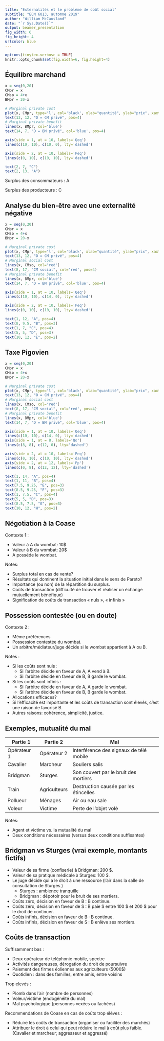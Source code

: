 ```yaml
---
title: "Externalités et le problème de coût social"
subtitle: "ECN 6013, automne 2019"
author: "William McCausland"
date: "`r Sys.Date()`"
output: beamer_presentation
fig_width: 6
fig_height: 4
urlcolor: blue
---
```


```r
options(tinytex.verbose = TRUE)
knitr::opts_chunk$set(fig.width=6, fig.height=4) 
```

## Équilibre marchand

```r
x = seq(0,20)
CMpr = x
CMso = 4+x
BMpr = 20-x

# Marginal private cost
plot(x, CMpr, type='l', col='black', xlab="quantité", ylab="prix", xaxt='n', yaxt='n')
text(13, 12, "O = CM privé", pos=4)
# Marginal private benefit
lines(x, BMpr, col='blue')
text(14, 7, "D = BM privé", col='blue', pos=4)

axis(side = 1, at = 10, labels='Qeq')
lines(c(10, 10), c(10, 0), lty='dashed')

axis(side = 2, at = 10, labels='Peq')
lines(c(0, 10), c(10, 10), lty='dashed')

text(2, 7, "C")
text(2, 13, "A")
```

Surplus des consommateurs : A

Surplus des producteurs : C

## Analyse du bien-être avec une externalité négative

```r
x = seq(0,20)
CMpr = x
CMso = 4+x
BMpr = 20-x

# Marginal private cost
plot(x, CMpr, type='l', col='black', xlab="quantité", ylab="prix", xaxt='n', yaxt='n')
text(13, 12, "O = CM privé", pos=4)
# Marginal social cost
lines(x, CMso, col='red')
text(8, 17, "CM social", col='red', pos=4)
# Marginal private benefit
lines(x, BMpr, col='blue')
text(14, 7, "D = BM privé", col='blue', pos=4)

axis(side = 1, at = 10, labels='Qeq')
lines(c(10, 10), c(14, 0), lty='dashed')

axis(side = 2, at = 10, labels='Peq')
lines(c(0, 10), c(10, 10), lty='dashed')

text(1, 12, "A", pos=4)
text(8, 9.5, "B", pos=3)
text(1, 7, "C", pos=4)
text(5, 5, "D", pos=3)
text(10, 12, "E", pos=2)
```

## Taxe Pigovien

```r
x = seq(0,20)
CMpr = x
CMso = 4+x
BMpr = 20-x

# Marginal private cost
plot(x, CMpr, type='l', col='black', xlab="quantité", ylab="prix", xaxt='n', yaxt='n')
text(13, 12, "O = CM privé", pos=4)
# Marginal social cost
lines(x, CMso, col='red')
text(8, 17, "CM social", col='red', pos=4)
# Marginal private benefit
lines(x, BMpr, col='blue')
text(14, 7, "D = BM privé", col='blue', pos=4)

axis(side = 1, at = 10, labels='Qeq')
lines(c(10, 10), c(14, 0), lty='dashed')
axis(side = 1, at = 8, labels='Qo')
lines(c(8, 8), c(12, 0), lty='dashed')

axis(side = 2, at = 10, labels='Peq')
lines(c(0, 10), c(10, 10), lty='dashed')
axis(side = 2, at = 12, labels='Pp')
lines(c(0, 8), c(12, 12), lty='dashed')

text(1, 14, "A", pos=4)
text(1, 11, "B", pos=4)
text(7.5, 9.25, "E", pos=3)
text(8.5, 9.25, "F", pos=3)
text(1, 7.5, "C", pos=4)
text(5, 5, "D", pos=3)
text(8.5, 7.5, "G", pos=3)
text(10, 12, "H", pos=2)
```

## Négotiation à la Coase

Contexte 1 :

* Valeur à A du wombat: 10\$
* Valeur à B du wombat: 20\$
* A possède le wombat.

Notes:

* Surplus total en cas de vente?
* Résultats qui dominent la situation initial dans le sens de Pareto?
* Importance (ou non) de la répartition du surplus.
* Coûts de transaction (difficulté de trouver et réaliser un échange mutuellement bénéfique)
* Signification de coûts de transaction « nuls », « infinis » 

## Possession contestée (ou en doute)

Contexte 2 :

* Même préférences
* Possession contestée du wombat.
* Un arbitre/médiateur/juge décide si le wombat appartient à A ou B.

Notes :

* Si les coûts sont nuls :
    * Si l'arbitre décide en faveur de A, A vend à B.
    * Si l'arbitre décide en faveur de B, B garde le wombat.
* Si les coûts sont infinis :
    * Si l'arbitre décide en faveur de A, A garde le wombat.
    * Si l'arbitre décide en faveur de B, B garde le wombat.
* Allocations efficaces?
* Si l'efficacité est importante et les coûts de transaction sont élevés, c'est une raison de favorisé B.
* Autres raisons: cohérence, simplicité, justice.

## Exemples, mutualité du mal

|Partie 1|Partie 2|Mal|
|--------|--------|---|
|Opérateur 1|Opérateur 2|Interférence des signaux de télé mobile|
|Cavalier|Marcheur|Souliers salis|
|Bridgman|Sturges|Son couvert par le bruit des mortiers|
|Train|Agriculteurs|Destruction causée par les étincelles|
|Pollueur|Ménages|Air ou eau sale|
|Voleur|Victime|Perte de l'objet volé|

Notes:

* Agent et victime vs. la mutualité du mal
* Deux conditions nécessaires (versus deux conditions suffisantes)

## Bridgman vs Sturges (vrai exemple, montants fictifs)

* Valeur de sa firme (confiserie) à Bridgman: 200 \$.
* Valeur de sa pratique médicale à Sturges: 100 \$.
* Le juge décide qui a le droit à une ressource (l'air dans la salle de consultation de Sturges.)
    * Sturges : ambience tranquille
    * Bridgman : dépotoir pour le bruit de ses mortiers.
* Coûts zéro, décision en faveur de B : B continue.
* Coûts zéro, décision en faveur de S : B paie S entre 100 \$ et 200 \$ pour le droit de continuer.
* Coûts infinis, décision en faveur de B : B continue.
* Coûts infinis, décision en faveur de S : B enlève ses mortiers.

## Coûts de transaction

Suffisamment bas :

* Deux opérateur de téléphonie mobile, spectre
* Activités dangereuses, dérogation du droit de poursuivre
* Paiement des firmes éoliennes aux agriculteurs (5000\$)
* Quotidien : dans des familles, entre amis, entre voisins

Trop elevés :

* Plomb dans l'air (nombre de personnes)
* Voleur/victime (endogénéité du mal)
* Mal psychologique (personnes vexées ou fachées)

Recommendations de Coase en cas de coûts trop éléves :

* Réduire les coûts de transaction (organiser ou faciliter des marchés)
* Attribuer le droit à celui qui peut réduire le mal à coût plus faible.
(Cavalier et marcheur; aggresseur et aggressé)

